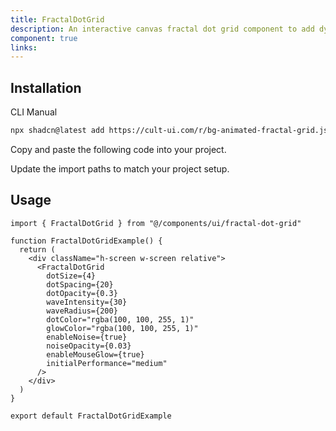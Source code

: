 ```yaml
---
title: FractalDotGrid
description: An interactive canvas fractal dot grid component to add dynamic visual interest to your UI.
component: true
links:
---
```


<ComponentPreview
  name="bg-animated-fractal-dot-grid-demo"
  className="[&_.preview>[data-orientation=vertical]]:sm:max-w-[70%]"
  description="All variations"
/>

## Installation

<CodeTabs>

<TabsList>
  <TabsTrigger value="cli">CLI</TabsTrigger>
  <TabsTrigger value="manual">Manual</TabsTrigger>
</TabsList>

<TabsContent value="cli">

```bash
npx shadcn@latest add https://cult-ui.com/r/bg-animated-fractal-grid.json
```

</TabsContent>

<TabsContent value="manual">

<Steps>

<Step>Copy and paste the following code into your project.</Step>

<ComponentSource name="bg-animated-fractal-dot-grid" />

<Step>Update the import paths to match your project setup.</Step>

</Steps>

</TabsContent>

</CodeTabs>

## Usage

```tsx
import { FractalDotGrid } from "@/components/ui/fractal-dot-grid"

function FractalDotGridExample() {
  return (
    <div className="h-screen w-screen relative">
      <FractalDotGrid
        dotSize={4}
        dotSpacing={20}
        dotOpacity={0.3}
        waveIntensity={30}
        waveRadius={200}
        dotColor="rgba(100, 100, 255, 1)"
        glowColor="rgba(100, 100, 255, 1)"
        enableNoise={true}
        noiseOpacity={0.03}
        enableMouseGlow={true}
        initialPerformance="medium"
      />
    </div>
  )
}

export default FractalDotGridExample
```
